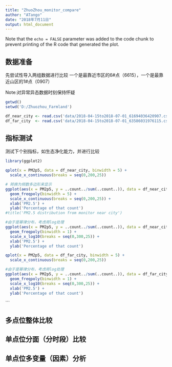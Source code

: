 ```yaml
---
title: "ZhuoZhou_monitor_compare"
author: "ATango"
date: "2018年7月11日"
output: html_document
---
```


Note that the `echo = FALSE` parameter was added to the code chunk to prevent printing of the R code that generated the plot.


## 数据准备
先尝试性导入两组数据进行比较
一个是最靠近市区的6#点（6615），一个是最靠近山区的1#点（0907）

Note:对异常异态数据时刻保持怀疑

```r
getwd()
setwd('D:/Zhuozhou_Farmland')

df_near_city <- read.csv('data/2018-04-15to2018-07-01_61694036420907.csv')
df_far_city  <- read.csv('data/2018-04-15to2018-07-01_63586031976115.csv')
```

## 指标测试
测试下个别指标，如生态净化能力，并进行比较
```r
library(ggplot2)

qplot(x = PM2p5, data = df_near_city, binwidth = 5) +
  scale_x_continuous(breaks = seq(0,200,25))

# 转换为频数多边形来显示
ggplot(aes(x = PM2p5, y = ..count../sum(..count..)), data = df_near_city) +
  geom_freqpoly(binwidth = 5) +
  scale_x_continuous(breaks = seq(0,200,25)) +
  xlab('PM2.5') + 
  ylab('Percentage of that count')
#title('PM2.5 distribution from monitor near city')

#由于是幂律分布，考虑用log处理
ggplot(aes(x = PM2p5, y = ..count../sum(..count..)), data = df_near_city) +
  geom_freqpoly(binwidth = 1) +
  scale_x_log10(breaks = seq(0,300,25)) +
  xlab('PM2.5') + 
  ylab('Percentage of that count')
```

```r
qplot(x = PM2p5, data = df_far_city, binwidth = 5) +
  scale_x_continuous(breaks = seq(0,200,25))

#由于是幂律分布，考虑用log处理
ggplot(aes(x = PM2p5, y = ..count../sum(..count..)), data = df_far_city) +
  geom_freqpoly(binwidth = 1) +
  scale_x_log10(breaks = seq(0,300,25)) +
  xlab('PM2.5') + 
  ylab('Percentage of that count')
```
```


## 多点位**整体比较**


## 单点位**分面（分时段）比较**


## 单点位**多变量（因素）分析**

